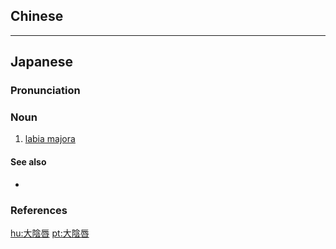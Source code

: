 {{also|大陰脣|大阴唇}}
==Chinese==
{{zh-see|大陰脣|v}}

----

==Japanese==
{{wikipedia|lang=ja}}
{{ja-kanjitab|だい|いん|しん|yomi=o}}

===Pronunciation===
{{ja-pron|yomi=o|だい.いんしん|acc=3|acc_ref=DJR}}

===Noun===
{{ja-noun|kyu=大陰脣|だい.いんしん}}

# {{lb|sort=たいいんしん'|ja|anatomy}} [[labia majora]]

====See also====
* {{ja-r|小陰唇|しょういんしん|[[labia minora]]}}

===References===
<references/>

[[hu:大陰唇]]
[[pt:大陰唇]]